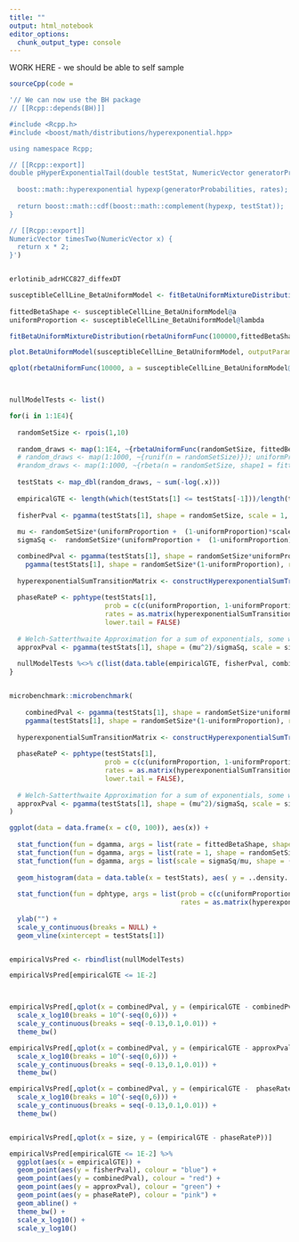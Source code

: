 ```yaml
---
title: ""
output: html_notebook
editor_options: 
  chunk_output_type: console
---
```


WORK HERE - we should be able to self sample

```r

sourceCpp(code = 

'// We can now use the BH package
// [[Rcpp::depends(BH)]]

#include <Rcpp.h>
#include <boost/math/distributions/hyperexponential.hpp>

using namespace Rcpp;

// [[Rcpp::export]]
double pHyperExponentialTail(double testStat, NumericVector generatorProbabilities, NumericVector rates) {
  
  boost::math::hyperexponential hypexp(generatorProbabilities, rates);
  
  return boost::math::cdf(boost::math::complement(hypexp, testStat));
}

// [[Rcpp::export]]
NumericVector timesTwo(NumericVector x) {
  return x * 2;
}')

```


```r
```



```r


erlotinib_adrHCC827_diffexDT

susceptibleCellLine_BetaUniformModel <- fitBetaUniformMixtureDistribution(erlotinib_adrHCC827_diffexDT$HCC827_pValue, 
                                                                          nStarts = 20)
fittedBetaShape <- susceptibleCellLine_BetaUniformModel@a
uniformProportion <- susceptibleCellLine_BetaUniformModel@lambda

fitBetaUniformMixtureDistribution(rbetaUniformFunc(100000,fittedBetaShape,nonUniformProportion))

plot.BetaUniformModel(susceptibleCellLine_BetaUniformModel, outputParameters = F, outputFormula = F)

qplot(rbetaUniformFunc(10000, a = susceptibleCellLine_BetaUniformModel@a, lambda = susceptibleCellLine_BetaUniformModel@lambda))



nullModelTests <- list()

for(i in 1:1E4){
  
  randomSetSize <- rpois(1,10)
  
  random_draws <- map(1:1E4, ~{rbetaUniformFunc(randomSetSize, fittedBetaShape, uniformProportion)})
  # random_draws <- map(1:1000, ~{runif(n = randomSetSize)}); uniformProportion <- 1
  #random_draws <- map(1:1000, ~{rbeta(n = randomSetSize, shape1 = fittedBetaShape, shape2 = 1)}) ; uniformProportion <- 0
  
  testStats <- map_dbl(random_draws, ~ sum(-log(.x)))
  
  empiricalGTE <- length(which(testStats[1] <= testStats[-1]))/length(testStats[-1])
  
  fisherPval <- pgamma(testStats[1], shape = randomSetSize, scale = 1, lower.tail = FALSE) 
  
  mu <- randomSetSize*(uniformProportion +  (1-uniformProportion)*scaleParam)
  sigmaSq <-  randomSetSize*(uniformProportion +  (1-uniformProportion)*scaleParam^2)

  combinedPval <- pgamma(testStats[1], shape = randomSetSize*uniformProportion, scale = 1, lower.tail = FALSE) + 
    pgamma(testStats[1], shape = randomSetSize*(1-uniformProportion), rate = fittedBetaShape, lower.tail = FALSE)
  
  hyperexponentialSumTransitionMatrix <- constructHyperexponentialSumTransitionMatrix(randomSetSize, uniformProportion, fittedBetaShape)
  
  phaseRateP <- pphtype(testStats[1],
                        prob = c(c(uniformProportion, 1-uniformProportion), rep(0,2*(randomSetSize-1))),
                        rates = as.matrix(hyperexponentialSumTransitionMatrix),
                        lower.tail = FALSE)
  
  # Welch-Satterthwaite Approximation for a sum of exponentials, some with different paramenters
  approxPval <- pgamma(testStats[1], shape = (mu^2)/sigmaSq, scale = sigmaSq/mu, lower.tail = F)
  
  nullModelTests %<>% c(list(data.table(empiricalGTE, fisherPval, combinedPval, approxPval, phaseRateP, size = randomSetSize)))
}


microbenchmark::microbenchmark(
  
    combinedPval <- pgamma(testStats[1], shape = randomSetSize*uniformProportion, scale = 1, lower.tail = FALSE) + 
    pgamma(testStats[1], shape = randomSetSize*(1-uniformProportion), rate = fittedBetaShape, lower.tail = FALSE),
  
  hyperexponentialSumTransitionMatrix <- constructHyperexponentialSumTransitionMatrix(randomSetSize, uniformProportion, fittedBetaShape),
  
  phaseRateP <- pphtype(testStats[1],
                        prob = c(c(uniformProportion, 1-uniformProportion), rep(0,2*(randomSetSize-1))),
                        rates = as.matrix(hyperexponentialSumTransitionMatrix),
                        lower.tail = FALSE),
  
  # Welch-Satterthwaite Approximation for a sum of exponentials, some with different paramenters
  approxPval <- pgamma(testStats[1], shape = (mu^2)/sigmaSq, scale = sigmaSq/mu, lower.tail = F)
)

ggplot(data = data.frame(x = c(0, 100)), aes(x)) +
  
  stat_function(fun = dgamma, args = list(rate = fittedBetaShape, shape = randomSetSize), colour = "red") +
  stat_function(fun = dgamma, args = list(rate = 1, shape = randomSetSize), colour = "black") +
  stat_function(fun = dgamma, args = list(scale = sigmaSq/mu, shape = (mu^2)/sigmaSq), colour = "pink") +
  
  geom_histogram(data = data.table(x = testStats), aes( y = ..density..), binwidth = 1, fill = "grey", color = "black") +
  
  stat_function(fun = dphtype, args = list(prob = c(c(uniformProportion, 1-uniformProportion), rep(0,2*(randomSetSize-1))),
                                           rates = as.matrix(hyperexponentialSumTransitionMatrix)), colour = "green", size = 1) +
  
  ylab("") +
  scale_y_continuous(breaks = NULL) +
  geom_vline(xintercept = testStats[1]) 


empiricalVsPred <- rbindlist(nullModelTests)

empiricalVsPred[empiricalGTE <= 1E-2]



empiricalVsPred[,qplot(x = combinedPval, y = (empiricalGTE - combinedPval))] + 
  scale_x_log10(breaks = 10^(-seq(0,6))) +
  scale_y_continuous(breaks = seq(-0.13,0.1,0.01)) +
  theme_bw()

empiricalVsPred[,qplot(x = combinedPval, y = (empiricalGTE - approxPval))] + 
  scale_x_log10(breaks = 10^(-seq(0,6))) +
  scale_y_continuous(breaks = seq(-0.13,0.1,0.01)) +
  theme_bw()

empiricalVsPred[,qplot(x = combinedPval, y = (empiricalGTE -  phaseRateP))] + 
  scale_x_log10(breaks = 10^(-seq(0,6))) +
  scale_y_continuous(breaks = seq(-0.13,0.1,0.01)) +
  theme_bw()


empiricalVsPred[,qplot(x = size, y = (empiricalGTE - phaseRateP))]

empiricalVsPred[empiricalGTE <= 1E-2] %>%
  ggplot(aes(x = empiricalGTE)) +
  geom_point(aes(y = fisherPval), colour = "blue") +
  geom_point(aes(y = combinedPval), colour = "red") +
  geom_point(aes(y = approxPval), colour = "green") +
  geom_point(aes(y = phaseRateP), colour = "pink") +
  geom_abline() +
  theme_bw() +
  scale_x_log10() +
  scale_y_log10()

```

